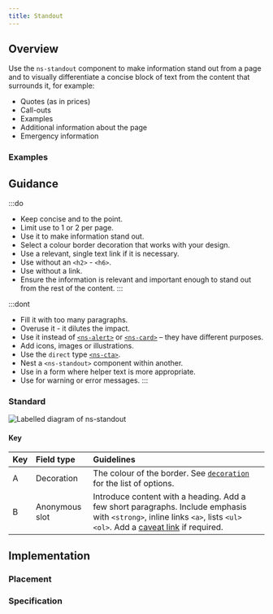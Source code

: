 ```yaml
---
title: Standout
---
```




## Overview

<CompDetails name={componentName} />

Use the `ns-standout` component to make information stand out from a page and to visually differentiate a concise block of text from the content that surrounds it, for example:

- Quotes (as in prices)
- Call-outs
- Examples
- Additional information about the page
- Emergency information

### Examples

<ExampleViewer type="standard" />

## Guidance

:::do
- Keep concise and to the point.
- Limit use to 1 or 2 per page.
- Use it to make information stand out.
- Select a colour border decoration that works with your design.
- Use a relevant, single text link if it is necessary.
- Use without an `<h2>` - `<h6>`.
- Use without a link.
- Ensure the information is relevant and important enough to stand out from the rest of the content.
:::

:::dont
- Fill it with too many paragraphs.
- Overuse it - it dilutes the impact.
- Use it instead of [`<ns-alert>`](/components/ns-alert) or [`<ns-card>`](/components/ns-card) – they have different purposes.
- Add icons, images or illustrations.
- Use the `direct` type [`<ns-cta>`](/components/ns-cta).
- Nest a `<ns-standout>` component within another.
- Use in a form where helper text is more appropriate.
- Use for warning or error messages.
:::

### Standard

![Labelled diagram of ns-standout](@assets/components/ns-standout/guidance.webp)

#### Key

| Key | Field type | Guidelines |
| :--- | :--- | :--- |
| <span class="marker">A</span> | Decoration | The colour of the border. See [`decoration`](#specification-attribute-decoration) for the list of options. |
| <span class="marker">B</span> | Anonymous slot | Introduce content with a heading. Add a few short paragraphs. Include emphasis with `<strong>`, inline links `<a>`, lists `<ul>` `<ol>`. Add a [caveat link](/components/ns-caveat) if required. |

## Implementation

### Placement

<Placement name={componentName} />

### Specification

<Specification name={componentName} />
